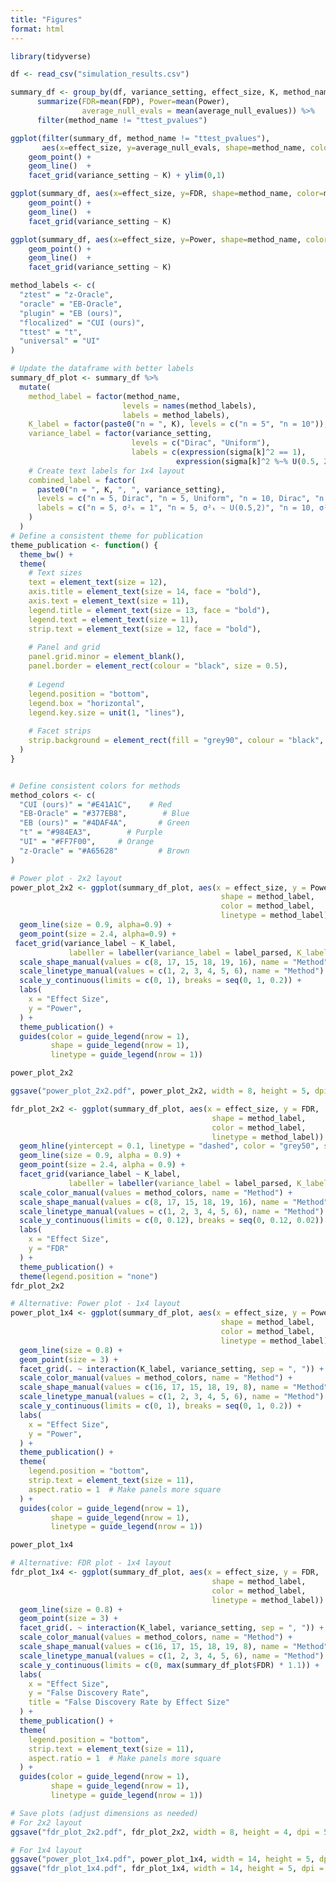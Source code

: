 ```yaml
---
title: "Figures"
format: html
---
```


```r
library(tidyverse)
```


```r
df <- read_csv("simulation_results.csv")
```
```r
summary_df <- group_by(df, variance_setting, effect_size, K, method_name) %>% 
      summarize(FDR=mean(FDP), Power=mean(Power),
                average_null_evals = mean(average_null_evalues)) %>%
      filter(method_name != "ttest_pvalues")
```
```r
ggplot(filter(summary_df, method_name != "ttest_pvalues"), 
       aes(x=effect_size, y=average_null_evals, shape=method_name, color=method_name)) + 
    geom_point() + 
    geom_line()  + 
    facet_grid(variance_setting ~ K) + ylim(0,1)
```

```r
ggplot(summary_df, aes(x=effect_size, y=FDR, shape=method_name, color=method_name)) + 
    geom_point() + 
    geom_line()  + 
    facet_grid(variance_setting ~ K)
```


```r
ggplot(summary_df, aes(x=effect_size, y=Power, shape=method_name, color=method_name)) + 
    geom_point() + 
    geom_line()  + 
    facet_grid(variance_setting ~ K)
```







```r
method_labels <- c(
  "ztest" = "z-Oracle",
  "oracle" = "EB-Oracle",
  "plugin" = "EB (ours)",
  "flocalized" = "CUI (ours)",
  "ttest" = "t",
  "universal" = "UI"
)

# Update the dataframe with better labels
summary_df_plot <- summary_df %>%
  mutate(
    method_label = factor(method_name, 
                         levels = names(method_labels),
                         labels = method_labels),
    K_label = factor(paste0("n = ", K), levels = c("n = 5", "n = 10")),
    variance_label = factor(variance_setting,
                           levels = c("Dirac", "Uniform"),
                           labels = c(expression(sigma[k]^2 == 1),
                                     expression(sigma[k]^2 %~% U(0.5, 2)))),
    # Create text labels for 1x4 layout
    combined_label = factor(
      paste0("n = ", K, ", ", variance_setting),
      levels = c("n = 5, Dirac", "n = 5, Uniform", "n = 10, Dirac", "n = 10, Uniform"),
      labels = c("n = 5, σ²ₖ = 1", "n = 5, σ²ₖ ~ U(0.5,2)", "n = 10, σ²ₖ = 1", "n = 10, σ²ₖ ~ U(0.5,2)")
    )
  )
# Define a consistent theme for publication
theme_publication <- function() {
  theme_bw() +
  theme(
    # Text sizes
    text = element_text(size = 12),
    axis.title = element_text(size = 14, face = "bold"),
    axis.text = element_text(size = 11),
    legend.title = element_text(size = 13, face = "bold"),
    legend.text = element_text(size = 11),
    strip.text = element_text(size = 12, face = "bold"),
    
    # Panel and grid
    panel.grid.minor = element_blank(),
    panel.border = element_rect(colour = "black", size = 0.5),
    
    # Legend
    legend.position = "bottom",
    legend.box = "horizontal",
    legend.key.size = unit(1, "lines"),
    
    # Facet strips
    strip.background = element_rect(fill = "grey90", colour = "black", size = 0.5)
  )
}


# Define consistent colors for methods
method_colors <- c(
  "CUI (ours)" = "#E41A1C",    # Red
  "EB-Oracle" = "#377EB8",        # Blue
  "EB (ours)" = "#4DAF4A",       # Green
  "t" = "#984EA3",        # Purple
  "UI" = "#FF7F00",     # Orange
  "z-Oracle" = "#A65628"         # Brown
)
```

```r
# Power plot - 2x2 layout
power_plot_2x2 <- ggplot(summary_df_plot, aes(x = effect_size, y = Power, 
                                               shape = method_label, 
                                               color = method_label,
                                               linetype = method_label)) + 
  geom_line(size = 0.9, alpha=0.9) +
  geom_point(size = 2.4, alpha=0.9) + 
 facet_grid(variance_label ~ K_label, 
             labeller = labeller(variance_label = label_parsed, K_label = label_value)) +  scale_color_manual(values = method_colors, name = "Method") +
  scale_shape_manual(values = c(8, 17, 15, 18, 19, 16), name = "Method") +
  scale_linetype_manual(values = c(1, 2, 3, 4, 5, 6), name = "Method") +
  scale_y_continuous(limits = c(0, 1), breaks = seq(0, 1, 0.2)) +
  labs(
    x = "Effect Size",
    y = "Power",
  ) +
  theme_publication() +
  guides(color = guide_legend(nrow = 1),
         shape = guide_legend(nrow = 1),
         linetype = guide_legend(nrow = 1))

power_plot_2x2
```

```r
ggsave("power_plot_2x2.pdf", power_plot_2x2, width = 8, height = 5, dpi = 500)
```
```r
fdr_plot_2x2 <- ggplot(summary_df_plot, aes(x = effect_size, y = FDR, 
                                             shape = method_label, 
                                             color = method_label,
                                             linetype = method_label)) + 
  geom_hline(yintercept = 0.1, linetype = "dashed", color = "grey50", size = 0.7) +
  geom_line(size = 0.9, alpha = 0.9) +
  geom_point(size = 2.4, alpha = 0.9) + 
  facet_grid(variance_label ~ K_label, 
             labeller = labeller(variance_label = label_parsed, K_label = label_value)) +
  scale_color_manual(values = method_colors, name = "Method") +
  scale_shape_manual(values = c(8, 17, 15, 18, 19, 16), name = "Method") +
  scale_linetype_manual(values = c(1, 2, 3, 4, 5, 6), name = "Method") +
  scale_y_continuous(limits = c(0, 0.12), breaks = seq(0, 0.12, 0.02)) +
  labs(
    x = "Effect Size",
    y = "FDR"
  ) +
  theme_publication() +
  theme(legend.position = "none")
fdr_plot_2x2
```

```r
# Alternative: Power plot - 1x4 layout
power_plot_1x4 <- ggplot(summary_df_plot, aes(x = effect_size, y = Power, 
                                               shape = method_label, 
                                               color = method_label,
                                               linetype = method_label)) + 
  geom_line(size = 0.8) +
  geom_point(size = 3) + 
  facet_grid(. ~ interaction(K_label, variance_setting, sep = ", ")) +
  scale_color_manual(values = method_colors, name = "Method") +
  scale_shape_manual(values = c(16, 17, 15, 18, 19, 8), name = "Method") +
  scale_linetype_manual(values = c(1, 2, 3, 4, 5, 6), name = "Method") +
  scale_y_continuous(limits = c(0, 1), breaks = seq(0, 1, 0.2)) +
  labs(
    x = "Effect Size",
    y = "Power",
  ) +
  theme_publication() +
  theme(
    legend.position = "bottom",
    strip.text = element_text(size = 11),
    aspect.ratio = 1  # Make panels more square
  ) +
  guides(color = guide_legend(nrow = 1),
         shape = guide_legend(nrow = 1),
         linetype = guide_legend(nrow = 1))

power_plot_1x4

```

```r
# Alternative: FDR plot - 1x4 layout
fdr_plot_1x4 <- ggplot(summary_df_plot, aes(x = effect_size, y = FDR, 
                                             shape = method_label, 
                                             color = method_label,
                                             linetype = method_label)) + 
  geom_line(size = 0.8) +
  geom_point(size = 3) + 
  facet_grid(. ~ interaction(K_label, variance_setting, sep = ", ")) +
  scale_color_manual(values = method_colors, name = "Method") +
  scale_shape_manual(values = c(16, 17, 15, 18, 19, 8), name = "Method") +
  scale_linetype_manual(values = c(1, 2, 3, 4, 5, 6), name = "Method") +
  scale_y_continuous(limits = c(0, max(summary_df_plot$FDR) * 1.1)) +
  labs(
    x = "Effect Size",
    y = "False Discovery Rate",
    title = "False Discovery Rate by Effect Size"
  ) +
  theme_publication() +
  theme(
    legend.position = "bottom",
    strip.text = element_text(size = 11),
    aspect.ratio = 1  # Make panels more square
  ) +
  guides(color = guide_legend(nrow = 1),
         shape = guide_legend(nrow = 1),
         linetype = guide_legend(nrow = 1))
```

```r
# Save plots (adjust dimensions as needed)
# For 2x2 layout
ggsave("fdr_plot_2x2.pdf", fdr_plot_2x2, width = 8, height = 4, dpi = 500)
```

```r
# For 1x4 layout
ggsave("power_plot_1x4.pdf", power_plot_1x4, width = 14, height = 5, dpi = 300)
ggsave("fdr_plot_1x4.pdf", fdr_plot_1x4, width = 14, height = 5, dpi = 300)


```